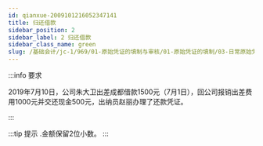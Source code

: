 ```yaml
---
id: qianxue-2009101216052347141
title: 归还借款
sidebar_position: 2
sidebar_label: 2 归还借款
sidebar_class_name: green
slug: /基础会计/jc-1/969/01-原始凭证的填制与审核/01-原始凭证的填制/03-日常原始凭证填制实训/qianxue-2009101210343746057/qianxue-2009101216052347141/归还借款
---
```


:::info 要求

2019年7月10日，公司朱大卫出差成都借款1500元（7月1日），回公司报销出差费用1000元并交还现金500元，出纳员赵丽办理了还款凭证。

:::

:::tip 提示
  .金额保留2位小数。
:::
